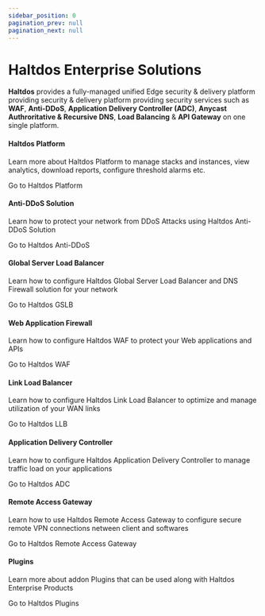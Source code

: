 ---
sidebar_position: 0
pagination_prev: null
pagination_next: null
---


# Haltdos Enterprise Solutions

<div className='gallery'>
  <div className='sub-heading'>
   <p style={{fontSize: "17px"}}>
      <b>Haltdos</b> provides a fully-managed unified Edge security & delivery platform providing security & delivery platform providing security services such as <b>WAF</b>, <b>Anti-DDoS</b>, <b>Application Delivery Controller (ADC)</b>, <b>Anycast Authroritative & Recursive DNS</b>, <b>Load Balancing</b> & <b>API Gateway</b> on one single platform.
    </p>
  </div>
  <div className='card'>
    <h4>Haltdos Platform</h4>
    <p>
      Learn more about Haltdos Platform to manage stacks and instances, view analytics, download reports, configure threshold alarms etc.
    </p>
    <VersionedLink to='enterprise/platform/'>
      Go to Haltdos Platform <ArrowRight className='arrow' />
    </VersionedLink>
  </div>
  <div className='card'>
    <h4>Anti-DDoS Solution</h4>
    <p>Learn how to protect your network from DDoS Attacks using Haltdos Anti-DDoS Solution</p>
    <VersionedLink to='enterprise/ddos/'>
      Go to Haltdos Anti-DDoS<ArrowRight className='arrow' />
    </VersionedLink>
  </div>
  <div className='card'>
    <h4>Global Server Load Balancer</h4>
    <p>Learn how to configure Haltdos Global Server Load Balancer and DNS Firewall solution for your network</p>
    <VersionedLink to='enterprise/gslb/'>
      Go to Haltdos GSLB <ArrowRight className='arrow' />
    </VersionedLink>
  </div>
  <div className='card'>
    <h4>Web Application Firewall</h4>
    <p>
      Learn how to configure Haltdos WAF to protect your Web applications and APIs
    </p>
    <VersionedLink to='enterprise/waf/'>
      Go to Haltdos WAF <ArrowRight className='arrow' />
    </VersionedLink>
  </div>
  <div className='card'>
    <h4>Link Load Balancer</h4>
    <p>
      Learn how to configure Haltdos Link Load Balancer to optimize and manage utilization of your WAN links
    </p>
    <VersionedLink to='enterprise/llb/'>
      Go to Haltdos LLB <ArrowRight className='arrow' />
    </VersionedLink>
  </div>
  <div className='card'>
    <h4>Application Delivery Controller</h4>
    <p>
      Learn how to configure Haltdos Application Delivery Controller to manage traffic load on your applications
    </p>
    <VersionedLink to='enterprise/adc/'>
      Go to Haltdos ADC <ArrowRight className='arrow' />
    </VersionedLink>
  </div>
  <div className='card'>
    <h4>Remote Access Gateway</h4>
    <p>
      Learn how to use Haltdos Remote Access Gateway to configure secure remote VPN connections netween client and softwares
    </p>
    <VersionedLink to='enterprise/vpn/'>
      Go to Haltdos Remote Access Gateway <ArrowRight className='arrow' />
    </VersionedLink>
  </div>
  <div className='card'>
    <h4>Plugins</h4>
    <p>
      Learn more about addon Plugins that can be used along with Haltdos Enterprise Products
    </p>
    <VersionedLink to='enterprise/plugins/'>
      Go to Haltdos Plugins<ArrowRight className='arrow' />
    </VersionedLink>
  </div>
</div>
